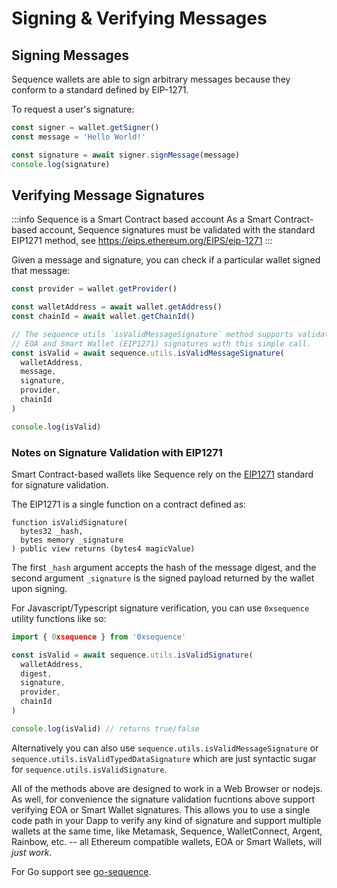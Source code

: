 # Signing & Verifying Messages

## Signing Messages

Sequence wallets are able to sign arbitrary messages because they conform to a standard defined by EIP-1271.

To request a user's signature:

```ts
const signer = wallet.getSigner()
const message = 'Hello World!'

const signature = await signer.signMessage(message)
console.log(signature)
```

## Verifying Message Signatures

:::info Sequence is a Smart Contract based account
As a Smart Contract-based account, Sequence signatures must be validated with the standard
EIP1271 method, see https://eips.ethereum.org/EIPS/eip-1271
:::

Given a message and signature, you can check if a particular wallet signed that message:

```ts
const provider = wallet.getProvider()

const walletAddress = await wallet.getAddress()
const chainId = await wallet.getChainId()

// The sequence utils `isValidMessageSignature` method supports validating both 
// EOA and Smart Wallet (EIP1271) signatures with this simple call.
const isValid = await sequence.utils.isValidMessageSignature(
  walletAddress,
  message,
  signature,
  provider,
  chainId
)

console.log(isValid)
```

### Notes on Signature Validation with EIP1271

Smart Contract-based wallets like Sequence rely on the [EIP1271](https://eips.ethereum.org/EIPS/eip-1271) standard for signature validation.

The EIP1271 is a single function on a contract defined as:

```solidity
function isValidSignature(
  bytes32 _hash, 
  bytes memory _signature
) public view returns (bytes4 magicValue)
```

The first `_hash` argument accepts the hash of the message digest, and the second argument `_signature`
is the signed payload returned by the wallet upon signing. 

For Javascript/Typescript signature verification, you can use `0xsequence` utility functions like so:

```ts
import { 0xsequence } from '0xsequence'

const isValid = await sequence.utils.isValidSignature(
  walletAddress,
  digest,
  signature,
  provider,
  chainId
)

console.log(isValid) // returns true/false
```

Alternatively you can also use `sequence.utils.isValidMessageSignature` or `sequence.utils.isValidTypedDataSignature`
which are just syntactic sugar for `sequence.utils.isValidSignature`.

All of the methods above are designed to work in a Web Browser or nodejs. As well, for convenience
the signature validation fucntions above support verifying EOA or Smart Wallet signatures. This allows you
to use a single code path in your Dapp to verify any kind of signature and support multiple wallets at the same
time, like Metamask, Sequence, WalletConnect, Argent, Rainbow, etc. -- all Ethereum compatible wallets, EOA
or Smart Wallets, will *just work*.

For Go support see [go-sequence](https://github.com/0xsequence/go-sequence).
